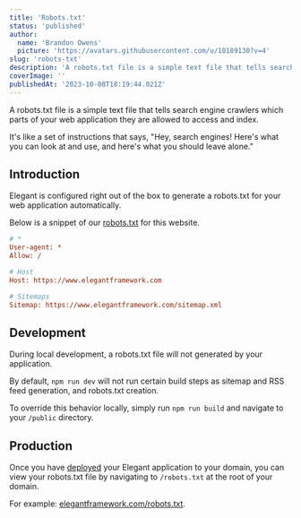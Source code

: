 ```yaml
---
title: 'Robots.txt'
status: 'published'
author:
  name: 'Brandon Owens'
  picture: 'https://avatars.githubusercontent.com/u/10189130?v=4'
slug: 'robots-txt'
description: 'A robots.txt file is a simple text file that tells search engine crawlers which parts of your web application they are allowed to access and index. Read our robots.txt guide to learn more about how we create your robots.txt file automatically.'
coverImage: ''
publishedAt: '2023-10-08T18:19:44.021Z'
---
```


A robots.txt file is a simple text file that tells search engine crawlers which parts of your web application they are allowed to access and index.

It's like a set of instructions that says, "Hey, search engines! Here's what you can look at and use, and here's what you should leave alone."

## Introduction

Elegant is configured right out of the box to generate a robots.txt for your web application automatically.

Below is a snippet of our [robots.txt](https://www.elegantframework.com/robots.txt) for this website.

```ini
# *
User-agent: *
Allow: /

# Host
Host: https://www.elegantframework.com

# Sitemaps
Sitemap: https://www.elegantframework.com/sitemap.xml
```



## Development

During local development, a robots.txt file will not generated by your application.

By default, `npm run dev` will not run certain build steps as sitemap and RSS feed generation, and robots.txt creation.

To override this behavior locally, simply run `npm run build` and navigate to your `/public` directory.



## Production

Once you have [deployed](https://www.elegantframework.com/docs/deployment) your Elegant application to your domain, you can view your robots.txt file by navigating to `/robots.txt` at the root of your domain.

For example: [elegantframework.com/robots.txt](https://www.elegantframework.com/robots.txt).

